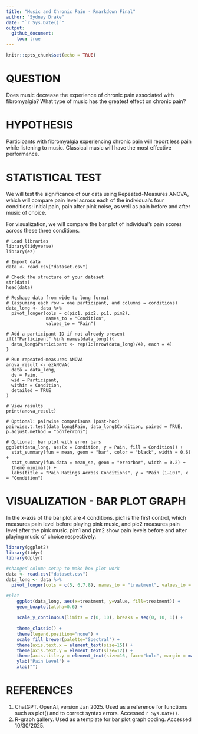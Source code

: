 ```yaml
---
title: "Music and Chronic Pain - Rmarkdown Final"
author: "Sydney Drake"
date: "`r Sys.Date()`"
output:
  github_document:
    toc: true
---
```


```r
knitr::opts_chunk$set(echo = TRUE)
```
# QUESTION

Does music decrease the experience of chronic pain associated with fibromyalgia? What type of music has the greatest effect on chronic pain?

# HYPOTHESIS

Participants with fibromyalgia experiencing chronic pain will report less pain while listening to music. Classical music will have the most effective performance.

# STATISTICAL TEST

We will test the significance of our data using Repeated-Measures ANOVA, which will compare pain level across each of the individual's four conditions: initial pain, pain after pink noise, as well as pain before and after music of choice.

For visualization, we will compare the bar plot of individual's pain scores across these three conditions.

```{include=FALSE}
# Load libraries
library(tidyverse)
library(ez)

# Import data
data <- read.csv("dataset.csv")

# Check the structure of your dataset
str(data)
head(data)

# Reshape data from wide to long format
# (assuming each row = one participant, and columns = conditions)
data_long <- data %>%
  pivot_longer(cols = c(pic1, pic2, pi1, pim2),
               names_to = "Condition",
               values_to = "Pain")

# Add a participant ID if not already present
if(!"Participant" %in% names(data_long)){
  data_long$Participant <- rep(1:(nrow(data_long)/4), each = 4)
}

# Run repeated-measures ANOVA
anova_result <- ezANOVA(
  data = data_long,
  dv = Pain,
  wid = Participant,
  within = Condition,
  detailed = TRUE
)

# View results
print(anova_result)

# Optional: pairwise comparisons (post-hoc)
pairwise.t.test(data_long$Pain, data_long$Condition, paired = TRUE, p.adjust.method = "bonferroni")

# Optional: bar plot with error bars
ggplot(data_long, aes(x = Condition, y = Pain, fill = Condition)) +
  stat_summary(fun = mean, geom = "bar", color = "black", width = 0.6) +
  stat_summary(fun.data = mean_se, geom = "errorbar", width = 0.2) +
  theme_minimal() +
  labs(title = "Pain Ratings Across Conditions", y = "Pain (1–10)", x = "Condition")

```

# VISUALIZATION - BAR PLOT GRAPH

In the x-axis of the bar plot are 4 conditions. pic1 is the first control, which measures pain level before playing pink music, and pic2 measures pain level after the pink music. pim1 and pim2 show pain levels before and after playing music of choice respectively.

```r
library(ggplot2)
library(tidyr)
library(dplyr)

#changed column setup to make box plot work
data <- read.csv("dataset.csv")
data_long <- data %>%
  pivot_longer(cols = c(5, 6,7,8), names_to = "treatment", values_to = "value")

#plot
    ggplot(data_long, aes(x=treatment, y=value, fill=treatment)) + 
    geom_boxplot(alpha=0.6) +
    
    scale_y_continuous(limits = c(0, 10), breaks = seq(0, 10, 1)) +
  
    theme_classic() +
    theme(legend.position="none") +
    scale_fill_brewer(palette="Spectral") +
    theme(axis.text.x = element_text(size=15)) +
    theme(axis.text.y = element_text(size=12)) + 
    theme(axis.title.y = element_text(size=16, face="bold", margin = margin(r = 10))) +
    ylab("Pain Level") +
    xlab("")
```
    

# REFERENCES     

1. ChatGPT. OpenAI, version Jan 2025. Used as a reference for functions such as plot() and to correct syntax errors. Accessed `r Sys.Date()`.
2. R-graph gallery. Used as a template for bar plot graph coding. Accessed 10/30/2025.


